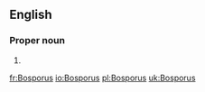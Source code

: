 ==English==

===Proper noun===
{{en-proper noun|sg=the Bosporus}}

# {{alternative spelling of|Bosphorus}}

[[fr:Bosporus]]
[[io:Bosporus]]
[[pl:Bosporus]]
[[uk:Bosporus]]